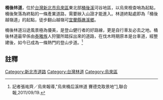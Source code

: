 

'''桶後林道'''，位於[[台灣|台灣]][[新北市|新北市]][[烏來區|烏來區]]東北部[[桶後溪|桶後溪]]河谷地區，以烏來檢查哨為起點，桶後聚落為終點的一條產業道路，需要辦入山證才能進入。林道終點處即為「桶後越嶺道」的起點，徒步翻山越嶺可[[宜蘭縣|宜蘭縣]][[礁溪鄉|礁溪鄉]]。

桶後林道沿途風景極為優美，是登山健行者的好路線，更是自行車友必去之地。桶後林道最早係由[[泰雅族|泰雅族]]人狩獵所踏採出來的道路，在伐木時期原本是台車道，經整建後，如今已成為一條熱門的登山步道。<ref>記者張祐齊／烏來報導,"烏來桶后溪林道 賽德克取景地"[http://travel.udn.com/mag/travel/storypage.jsp?f_ART_ID=43668]{{Dead link|date=2020年4月 |bot=InternetArchiveBot |fix-attempted=yes }},聯合報,2011/09/19.</ref>

==註釋==
{{reflist}} 

[[Category:新北市道路|Category:新北市道路]]
[[Category:台灣林道|Category:台灣林道]]
[[Category:烏來區|Category:烏來區]]